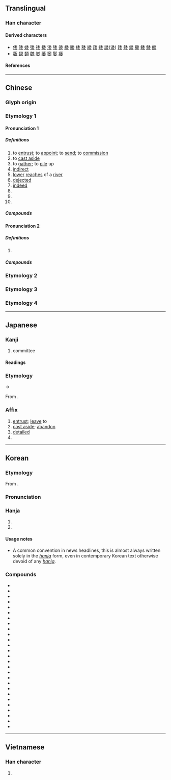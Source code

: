 {{character info}}
==Translingual==

===Han character===
{{Han char|rn=38|rad=女|as=05|sn=8|four=20404|canj=HDV|ids=⿱禾女}}

====Derived characters====
* [[倭]] [[唩]] [[婑]] [[㢻]] [[㣦]] [[捼]] [[涹]] [[㹻]] [[逶]] [[㮃]] [[腇]] [[矮]] [[䅗]] [[緌]] [[䍴]] [[蜲]] [[諉]]([[诿]]) [[踒]] [[躷]] [[錗]] [[䬐]] [[餧]] [[鯘]] [[䴧]]
* [[瓾]] [[覣]] [[䫋]] [[魏]] [[崣]] [[萎]] [[䆧]] [[䰀]] [[痿]]

====References====
{{Han ref|kx=0259.100|dkj=06181|dj=0524.110|hdz=21038.040|uh=59D4}}

----

==Chinese==
{{zh-forms}}

===Glyph origin===
{{Han etym}}

===Etymology 1===

====Pronunciation 1====
{{zh-pron
|m=wěi
|m-s=wei3
|c=wai2
|c-t=vei2
|g=ui3
|h=pfs=ve;gd=vi1
|j=vei2
|mb=ṳ̌
|md=ūi
|mn=ml,jj,tw:úi
|mn-t=ui2
|w=2ue
|x=uei3
|mc=2
|oc=2+3+4,2
|cat=v,a,n,pn
}}

=====Definitions=====
{{zh-hanzi}}

# to [[entrust]]; to [[appoint]]; to [[send]]; to [[commission]]
# to [[cast aside]]
# to [[gather]]; to [[pile]] up
# [[indirect]]
# [[lower]] [[reaches]] of a [[river]]
# [[dejected]]
# [[indeed]]
# {{zh-short|委員|[[committee]] [[member]]}}
# {{zh-short|委員會|committee}}
# {{surname|zh}}

=====Compounds=====
{{zh-der|fold=1|委派|奉委|委婉|委頓|委付|委任|委曲成全|委巷|委曲|委託行|委託書|委曲求全|委決不下|委員制|中常委|受委屈|委結|委罪|勞委會|委員|委辦|委吏|委禽|差委|委的|委任統治|委任狀|常務委員|委員會|僑委會|委靡不振|委重投艱|委過|委身玉盤|委身|委質|委託|委用|委瑣|委棄|委果|委屈|委實|委國|委內瑞拉|委任直選|委命|主委|委宛|委咎|主任委員|委任立法|委靡|原委|委積|源委|監察委員|窮源竟委|推委|深知原委|斯文委地|櫃檯委託|政委|政務委員|立委|黨委|立法委員|臺委|考試委員}}

====Pronunciation 2====
{{zh-pron
|m=wēi
|c=wai1
|dial=n
|mc=1
|oc=1,1
|cat=a
}}

=====Definitions=====
{{zh-hanzi}}

# {{zh-only|委蛇|[[winding]]; [[curved]]}}

=====Compounds=====
{{zh-der|fold=1|委蛇|虛與委蛇}}

===Etymology 2===
{{zh-see|諉|ss}}

===Etymology 3===
{{zh-see|萎|ss}}

===Etymology 4===
{{zh-see|痿|ss}}

----

==Japanese==

===Kanji===
{{ja-kanji|grade=3|rs=女05}}

# committee

====Readings====
{{ja-readings
|goon=い<ゐ
|kanon=い<ゐ
|kun=ゆだ-ねる, すえ, くわ-し.い
}}

===Etymology===
{{ja-kanjitab|い|yomi=o}}
{{IPAfont|/wi/}} → {{IPAfont|/i/}}

From {{der|ja|ltc|sort=い|-}} {{ltc-l|委}}.

===Affix===
{{ja-pos|affix|い|hhira=ゐ}}

# [[entrust]]; [[leave]] to
# [[cast aside]]; [[abandon]]
# [[detailed]]
# {{short for|ja|委員会||[[committee]]|tr=iinkai}}

----

==Korean==

===Etymology===
From {{der|ko|ltc|sort=위|-}} {{ltc-l|委|id=2}}.
{{hanja-ety
|dk={{okm-l|ᅙᅱᆼ〯|qwǔy|link=no}}
|m2={{okm-l|위|wuy}}
|m2h={{okm-l|[[ᄇᆞ리다|ᄇᆞ릴]]|polil}}
|m3={{okm-l|위|wuy}}
|m3h={{okm-l|[[맛디다|맛딜]]|mastil}}<br>{{okm-l|[[더디다|더뎌]][[두다|둘]]|tetye-twul}}
|m4={{okm-l|위|wuy}}
|m4h={{okm-l|[[ᄇᆞ리다|ᄇᆞ릴]]|polil}}
}}
===Pronunciation===
{{ko-hanja-pron|위}}

===Hanja===
{{ko-hanja-search}}
{{ko-hanja|맡기다|맡길|위}}

# {{hanja form of|[[위#commission|위]]|to [[entrust]]; to [[commission]]|verbal root; affix}}
# {{hanja form of|[[위#commission|위]]|short for {{m|ko|위원회(委員會)|t=committee}}|noun}}

====Usage notes====
* {{sense|committee}} A common convention in news headlines, this is almost always written solely in the ''[[hanja]]'' form, even in contemporary Korean text otherwise devoid of any ''[[hanja]]''.

===Compounds===
{{der-top3|Compounds}}
* {{ko-l|위관|委官}}
* {{ko-l|위신|委身}}
* {{ko-l|위양|委讓}}
* {{ko-l|위원|委員}}
* {{ko-l|위위|委委}}
* {{ko-l|위임|委任}}
* {{ko-l|위정|委政}}
* {{ko-l|위촉|委囑}}
* {{ko-l|위탁|委託}}
* {{ko-l|공위|共委}}
* {{ko-l|상위|常委}}
* {{ko-l|신위|信委}}
* {{ko-l|전위|全委}}
* {{ko-l|지위|知委}}
* {{ko-l|특위|特委}}
* {{ko-l|위원장|委員長}}
* {{ko-l|위원회|委員會}}
* {{ko-l|위임인|委任人}}
* {{ko-l|위임자|委任者}}
* {{ko-l|위임장|委任狀}}
* {{ko-l|공정위|公正委}}
* {{ko-l|대책위|對策委}}
* {{ko-l|방송위|放送委}}
* {{ko-l|부방위|腐防委}}
* {{ko-l|선관위|選管委}}
* {{ko-l|위임통치|委任統治}}
* {{ko-l|반민특위|反民特委}}
{{der-bottom}}

----

==Vietnamese==

===Han character===
{{vi-readings|rs=女05|reading=ủy, uế}}

# {{rfdef|vi|sort=女05}}